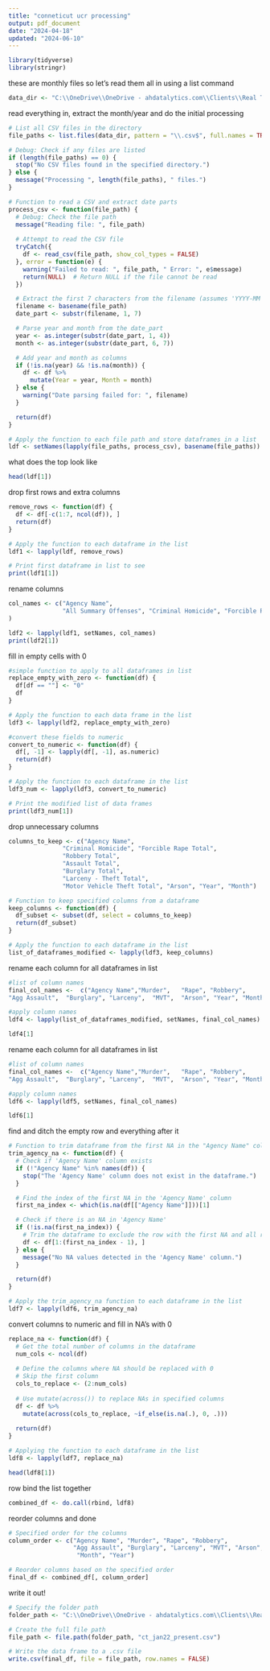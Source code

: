 ---
title: "conneticut ucr processing"
output: pdf_document
date: "2024-04-18"
updated: "2024-06-10"
---
```{r}
library(tidyverse)
library(stringr)
```
these are monthly files so let's read them all in using a list command
```{r}
data_dir <- "C:\\OneDrive\\OneDrive - ahdatalytics.com\\Clients\\Real Time Crime Index\\Open Source Data\\Connecticut\\State UCR"
```
read everything in, extract the month/year and do the initial processing
```{r}
# List all CSV files in the directory
file_paths <- list.files(data_dir, pattern = "\\.csv$", full.names = TRUE)

# Debug: Check if any files are listed
if (length(file_paths) == 0) {
  stop("No CSV files found in the specified directory.")
} else {
  message("Processing ", length(file_paths), " files.")
}

# Function to read a CSV and extract date parts
process_csv <- function(file_path) {
  # Debug: Check the file path
  message("Reading file: ", file_path)
  
  # Attempt to read the CSV file
  tryCatch({
    df <- read_csv(file_path, show_col_types = FALSE)
  }, error = function(e) {
    warning("Failed to read: ", file_path, " Error: ", e$message)
    return(NULL)  # Return NULL if the file cannot be read
  })

  # Extract the first 7 characters from the filename (assumes 'YYYY-MM' format)
  filename <- basename(file_path)
  date_part <- substr(filename, 1, 7)

  # Parse year and month from the date_part
  year <- as.integer(substr(date_part, 1, 4))
  month <- as.integer(substr(date_part, 6, 7))

  # Add year and month as columns
  if (!is.na(year) && !is.na(month)) {
    df <- df %>%
      mutate(Year = year, Month = month)
  } else {
    warning("Date parsing failed for: ", filename)
  }

  return(df)
}

# Apply the function to each file path and store dataframes in a list
ldf <- setNames(lapply(file_paths, process_csv), basename(file_paths))

```
what does the top look like
```{r}
head(ldf[1])
```
drop first rows and extra columns
```{r}
remove_rows <- function(df) {
  df <- df[-c(1:7, ncol(df)), ]
  return(df)
}

# Apply the function to each dataframe in the list
ldf1 <- lapply(ldf, remove_rows)

# Print first dataframe in list to see
print(ldf1[1])
```

rename columns
```{r}
col_names <- c("Agency Name", 
               "All Summary Offenses", "Criminal Homicide", "Forcible Rape Total", "Robbery Total", "Assault Total", "Burglary Total", "Larceny - Theft Total", "Motor Vehicle Theft Total", "Arson", "Human Trafficking Offenses", "Year", "Month"
)

ldf2 <- lapply(ldf1, setNames, col_names)
print(ldf2[1])
```
fill in empty cells with 0
```{r}
#simple function to apply to all dataframes in list
replace_empty_with_zero <- function(df) {
  df[df == ""] <- "0"
  df
}

# Apply the function to each data frame in the list
ldf3 <- lapply(ldf2, replace_empty_with_zero)

#convert these fields to numeric
convert_to_numeric <- function(df) {
  df[, -1] <- lapply(df[, -1], as.numeric)
  return(df)
}

# Apply the function to each dataframe in the list
ldf3_num <- lapply(ldf3, convert_to_numeric)

# Print the modified list of data frames
print(ldf3_num[1])

```

drop unnecessary columns
```{r}
columns_to_keep <- c("Agency Name", 
               "Criminal Homicide", "Forcible Rape Total", 
               "Robbery Total", 
               "Assault Total", 
               "Burglary Total", 
               "Larceny - Theft Total", 
               "Motor Vehicle Theft Total", "Arson", "Year", "Month")

# Function to keep specified columns from a dataframe
keep_columns <- function(df) {
  df_subset <- subset(df, select = columns_to_keep)
  return(df_subset)
}

# Apply the function to each dataframe in the list
list_of_dataframes_modified <- lapply(ldf3, keep_columns)
```


rename each column for all dataframes in list
```{r}
#list of column names
final_col_names <-  c("Agency Name","Murder",	"Rape",	"Robbery",
"Agg Assault",	"Burglary",	"Larceny",	"MVT",	"Arson", "Year", "Month")

#apply column names
ldf4 <- lapply(list_of_dataframes_modified, setNames, final_col_names)

ldf4[1]
```
rename each column for all dataframes in list
```{r}
#list of column names
final_col_names <-  c("Agency Name","Murder",	"Rape",	"Robbery",
"Agg Assault",	"Burglary",	"Larceny",	"MVT",	"Arson", "Year", "Month")

#apply column names
ldf6 <- lapply(ldf5, setNames, final_col_names)

ldf6[1]
```
find and ditch the empty row and everything after it
```{r}
# Function to trim dataframe from the first NA in the "Agency Name" column
trim_agency_na <- function(df) {
  # Check if 'Agency Name' column exists
  if (!"Agency Name" %in% names(df)) {
    stop("The 'Agency Name' column does not exist in the dataframe.")
  }

  # Find the index of the first NA in the 'Agency Name' column
  first_na_index <- which(is.na(df[["Agency Name"]]))[1]

  # Check if there is an NA in 'Agency Name'
  if (!is.na(first_na_index)) {
    # Trim the dataframe to exclude the row with the first NA and all rows after it
    df <- df[1:(first_na_index - 1), ]
  } else {
    message("No NA values detected in the 'Agency Name' column.")
  }

  return(df)
}

# Apply the trim_agency_na function to each dataframe in the list
ldf7 <- lapply(ldf6, trim_agency_na)
```
convert columns to numeric and fill in NA's with 0
```{r}
replace_na <- function(df) {
  # Get the total number of columns in the dataframe
  num_cols <- ncol(df)
  
  # Define the columns where NA should be replaced with 0
  # Skip the first column
  cols_to_replace <- (2:num_cols)
  
  # Use mutate(across()) to replace NAs in specified columns
  df <- df %>%
    mutate(across(cols_to_replace, ~if_else(is.na(.), 0, .)))
  
  return(df)
}

# Applying the function to each dataframe in the list
ldf8 <- lapply(ldf7, replace_na)

head(ldf8[1])
```
row bind the list together
```{r}
combined_df <- do.call(rbind, ldf8)
```
reorder columns and done
```{r}
# Specified order for the columns
column_order <- c("Agency Name", "Murder", "Rape", "Robbery", 
                  "Agg Assault", "Burglary", "Larceny", "MVT", "Arson",
                   "Month", "Year")

# Reorder columns based on the specified order
final_df <- combined_df[, column_order]
```
write it out!
```{r}
# Specify the folder path
folder_path <- "C:\\OneDrive\\OneDrive - ahdatalytics.com\\Clients\\Real Time Crime Index\\Open Source Data\\Connecticut\\Formatted Data"

# Create the full file path
file_path <- file.path(folder_path, "ct_jan22_present.csv")

# Write the data frame to a .csv file
write.csv(final_df, file = file_path, row.names = FALSE)
```
